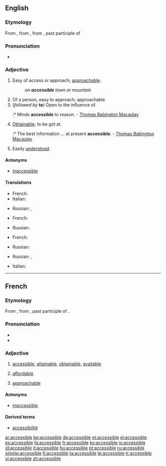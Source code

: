 ==English==

===Etymology===
From {{etyl|fr|en}}, from {{LL.}} {{term|accessibilis||lang=la}}, from {{term|accessus||lang=la}}, past participle of {{term|accedo|accēdō|lang=la|approach}}

===Pronunciation===
* {{IPA|/əkˈsɛsəbˑl/}}

===Adjective===
{{en-adj}}

# Easy of access or approach; [[approachable]].
#: ''an '''accessible''' town or mountain''
# Of a person, easy to approach; approachable
# (''followed by'' '''to''') Open to the influence of.
#:* Minds '''accessible''' to reason. - [[w:Thomas Babington Macaulay|Thomas Babington Macaulay]]
# [[obtainable|Obtainable]]; to be got at.
#:* The best information ... at present '''accessible'''. - [[w:Thomas Babington Macaulay|Thomas Babington Macaulay]]
# Easily [[understand|understood]].

====Antonyms====
* [[inaccessible]]

====Translations====
{{trans-top|easy of access or approach}}
* French: {{t+|fr|accessible}}
* Italian: {{t+|it|accessibile}}
{{trans-mid}}
* Russian: {{t|ru|доступный|sc=Cyrl|tr=dostúpnyj}}, {{t|ru|достижимый|sc=Cyrl|tr=dostižímyj}}
{{trans-bottom}}

{{trans-top|of a person, approachable}}
* French: {{t+|fr|accessible}}
{{trans-mid}}
* Russian: {{t|ru|доступный|sc=Cyrl|tr=dostúpnyj}}
{{trans-bottom}}

{{trans-top|obtainable}}
* French: {{t+|fr|accessible}}
{{trans-mid}}
* Russian: {{t|ru|доступный|sc=Cyrl|tr=dostúpnyj}}
{{trans-bottom}}

{{trans-top|open to the influence of}}
* Russian: {{t|ru|поддающийся|sc=Cyrl|tr=podajúš'ijs'a}}, {{t|ru|податливый|sc=Cyrl|tr=podátlivyj}}
{{trans-mid}}
{{trans-bottom}}

{{trans-top|easily understood}}
* Italian: {{t+|it|accessibile}}
{{trans-mid}}
{{trans-bottom}}

{{checktrans-top}}
{{checktrans-mid}}
{{checktrans-bottom}}

----

==French==

===Etymology===
From {{LL.|fr}} {{term|accessibilis||accessible|lang=la}}, from {{term|accessus||lang=la}}, past participle of {{term|accedo|accēdō|lang=la|approach}}.

===Pronunciation===
* {{audio|Fr-accessible.ogg|Audio (France, Paris)}}
* {{homophones|accessibles}}

===Adjective===
{{fr-adj-mf}}

# {{context|of a place, information, etc.}} [[accessible#English|accessible]], [[attainable]], [[obtainable]], [[available]].
# {{context|of a price}} [[affordable]]
# {{context|of a person}} [[approachable]]

====Antonyms====
* [[inaccessible#French|inaccessible]]

====Derived terms====
* [[accessibilité]]

[[ar:accessible]]
[[be:accessible]]
[[de:accessible]]
[[et:accessible]]
[[el:accessible]]
[[es:accessible]]
[[fa:accessible]]
[[fr:accessible]]
[[ko:accessible]]
[[io:accessible]]
[[id:accessible]]
[[it:accessible]]
[[hu:accessible]]
[[pt:accessible]]
[[ru:accessible]]
[[simple:accessible]]
[[fi:accessible]]
[[ta:accessible]]
[[te:accessible]]
[[tr:accessible]]
[[vi:accessible]]
[[zh:accessible]]